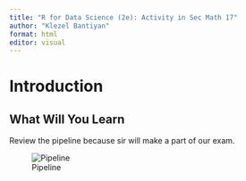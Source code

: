 ```yaml
---
title: "R for Data Science (2e): Activity in Sec Math 17"
author: "Klezel Bantiyan"
format: html
editor: visual
---
```


# Introduction

## What Will You Learn

Review the pipeline because sir will make a part of our exam.

![Pipeline](r4dspic/r4dspic1.png)
